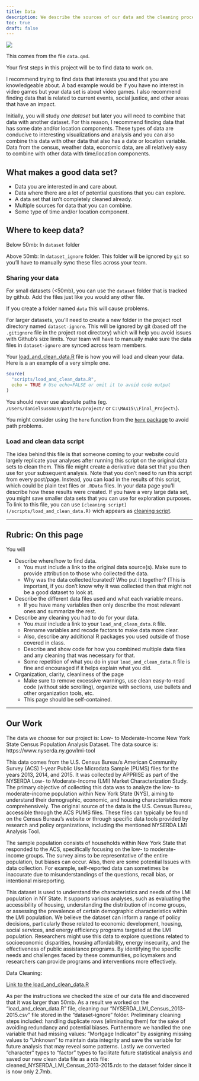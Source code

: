 ```yaml
---
title: Data
description: We describe the sources of our data and the cleaning process.
toc: true
draft: false
---
```


![](images/data-import-cheatsheet-thumbs.png)

This comes from the file `data.qmd`.

Your first steps in this project will be to find data to work on.

I recommend trying to find data that interests you and that you are knowledgeable about. A bad example would be if you have no interest in video games but your data set is about video games. I also recommend finding data that is related to current events, social justice, and other areas that have an impact.

Initially, you will study *one dataset* but later you will need to combine that data with another dataset. For this reason, I recommend finding data that has some date and/or location components. These types of data are conducive to interesting visualizations and analysis and you can also combine this data with other data that also has a date or location variable. Data from the census, weather data, economic data, are all relatively easy to combine with other data with time/location components.

## What makes a good data set?

-   Data you are interested in and care about.
-   Data where there are a lot of potential questions that you can explore.
-   A data set that isn't completely cleaned already.
-   Multiple sources for data that you can combine.
-   Some type of time and/or location component.

## Where to keep data?

Below 50mb: In `dataset` folder

Above 50mb: In `dataset_ignore` folder. This folder will be ignored by `git` so you'll have to manually sync these files across your team.

### Sharing your data

For small datasets (\<50mb), you can use the `dataset` folder that is tracked by github. Add the files just like you would any other file.

If you create a folder named `data` this will cause problems.

For larger datasets, you'll need to create a new folder in the project root directory named `dataset-ignore`. This will be ignored by git (based off the `.gitignore` file in the project root directory) which will help you avoid issues with Github's size limits. Your team will have to manually make sure the data files in `dataset-ignore` are synced across team members.

Your [load_and_clean_data.R](/scripts/load_and_clean_data.R) file is how you will load and clean your data. Here is a an example of a very simple one.

```r
source(
  "scripts/load_and_clean_data.R",
  echo = TRUE # Use echo=FALSE or omit it to avoid code output  
)
```

You should never use absolute paths (eg. `/Users/danielsussman/path/to/project/` or `C:\MA415\\Final_Project\`).

You might consider using the `here` function from the [`here` package](https://here.r-lib.org/articles/here.html) to avoid path problems.

### Load and clean data script

The idea behind this file is that someone coming to your website could largely replicate your analyses after running this script on the original data sets to clean them. This file might create a derivative data set that you then use for your subsequent analysis. Note that you don't need to run this script from every post/page. Instead, you can load in the results of this script, which could be plain text files or `.RData` files. In your data page you'll describe how these results were created. If you have a very large data set, you might save smaller data sets that you can use for exploration purposes. To link to this file, you can use `[cleaning script](/scripts/load_and_clean_data.R)` wich appears as [cleaning script](/scripts/load_and_clean_data.R).

------------------------------------------------------------------------

## Rubric: On this page

You will

-   Describe where/how to find data.
    -   You must include a link to the original data source(s). Make sure to provide attribution to those who collected the data.
    -   Why was the data collected/curated? Who put it together? (This is important, if you don't know why it was collected then that might not be a good dataset to look at.
-   Describe the different data files used and what each variable means.
    -   If you have many variables then only describe the most relevant ones and summarize the rest.
-   Describe any cleaning you had to do for your data.
    -   You *must* include a link to your `load_and_clean_data.R` file.
    -   Rrename variables and recode factors to make data more clear.
    -   Also, describe any additional R packages you used outside of those covered in class.
    -   Describe and show code for how you combined multiple data files and any cleaning that was necessary for that.
    -   Some repetition of what you do in your `load_and_clean_data.R` file is fine and encouraged if it helps explain what you did.
-   Organization, clarity, cleanliness of the page
    -   Make sure to remove excessive warnings, use clean easy-to-read code (without side scrolling), organize with sections, use bullets and other organization tools, etc.
    -   This page should be self-contained.

------------------------------------------------------------------------

## Our Work

The data we choose for our project is: Low- to Moderate-Income New York State Census Population Analysis Dataset. The data source is: https://www.nyserda.ny.gov/lmi-tool 

This data comes from the U.S. Census Bureau's American Community Survey (ACS) 1-year Public Use Microdata Sample (PUMS) files for the years 2013, 2014, and 2015. It was collected by APPRISE as part of the NYSERDA Low- to Moderate-Income (LMI) Market Characterization Study. The primary objective of collecting this data was to analyze the low- to moderate-income population within New York State (NYS), aiming to understand their demographic, economic, and housing characteristics more comprehensively. The original source of the data is the U.S. Census Bureau, accessible through the ACS PUMS files. These files can typically be found on the Census Bureau's website or through specific data tools provided by research and policy organizations, including the mentioned NYSERDA LMI Analysis Tool.

The sample population consists of households within New York State that responded to the ACS, specifically focusing on the low- to moderate-income groups. The survey aims to be representative of the entire population, but biases can occur. Also, there are some potential Issues with data collection. For example, self-reported data can sometimes be inaccurate due to misunderstandings of the questions, recall bias, or intentional misreporting. 

This dataset is used to understand the characteristics and needs of the LMI population in NY State. It supports various analyses, such as evaluating the accessibility of housing, understanding the distribution of income groups, or assessing the prevalence of certain demographic characteristics within the LMI population. We believe the dataset can inform a range of policy decisions, particularly those related to economic development, housing, social services, and energy efficiency programs targeted at the LMI population. Researchers might use this data to explore questions related to socioeconomic disparities, housing affordability, energy insecurity, and the effectiveness of public assistance programs. By identifying the specific needs and challenges faced by these communities, policymakers and researchers can provide programs and interventions more effectively.

Data Cleaning:

[Link to the load_and_clean_data.R](scripts/load_and_clean_data.R)

As per the instructions we checked the size of our data file and discovered that it was larger than 50mb. As a result we worked on the “load_and_clean_data.R” file, cleaning our “NYSERDA_LMI_Census_2013-2015.csv” file stored in the “dataset-ignore” folder. Preliminary cleaning steps included: handling duplicate rows (eliminating them) for the sake of avoiding redundancy and potential biases. Furthermore we handled the one variable that had missing values: “Mortgage Indicator” by assigning missing values to “Unknown” to maintain data integrity and save the variable for future analysis that may reveal some patterns. Lastly we converted "character" types to "factor" types to facilitate future statistical analysis and saved our new clean data file as a rds file: cleaned_NYSERDA_LMI_Census_2013-2015.rds to the dataset folder since it is now only 2.7mb. 